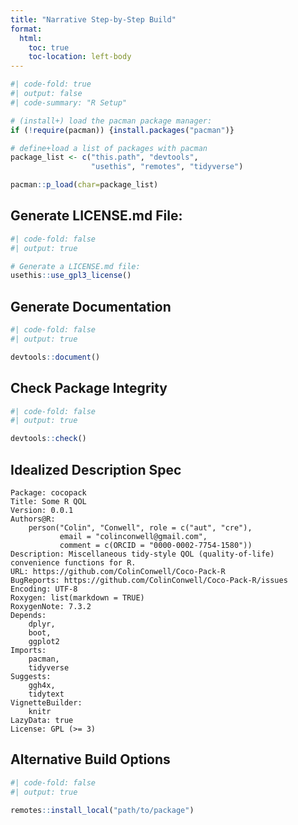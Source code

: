 ```yaml
---
title: "Narrative Step-by-Step Build"
format: 
  html:
    toc: true
    toc-location: left-body
---
```


```r
#| code-fold: true
#| output: false
#| code-summary: "R Setup"

# (install+) load the pacman package manager:
if (!require(pacman)) {install.packages("pacman")}

# define+load a list of packages with pacman
package_list <- c("this.path", "devtools", 
                  "usethis", "remotes", "tidyverse")

pacman::p_load(char=package_list)
```

## Generate LICENSE.md File:

```r
#| code-fold: false
#| output: true

# Generate a LICENSE.md file:
usethis::use_gpl3_license()
```

## Generate Documentation

```r
#| code-fold: false
#| output: true

devtools::document()
```

## Check Package Integrity

```r
#| code-fold: false
#| output: true

devtools::check()
```

## Idealized Description Spec

```
Package: cocopack
Title: Some R QOL
Version: 0.0.1
Authors@R: 
    person("Colin", "Conwell", role = c("aut", "cre"),
           email = "colinconwell@gmail.com",
           comment = c(ORCID = "0000-0002-7754-1580"))
Description: Miscellaneous tidy-style QOL (quality-of-life) convenience functions for R.
URL: https://github.com/ColinConwell/Coco-Pack-R
BugReports: https://github.com/ColinConwell/Coco-Pack-R/issues
Encoding: UTF-8
Roxygen: list(markdown = TRUE)
RoxygenNote: 7.3.2
Depends: 
    dplyr,
    boot,
    ggplot2
Imports: 
    pacman,
    tidyverse
Suggests: 
    ggh4x,
    tidytext
VignetteBuilder: 
    knitr
LazyData: true
License: GPL (>= 3)
```

## Alternative Build Options

```r
#| code-fold: false
#| output: true

remotes::install_local("path/to/package")
```